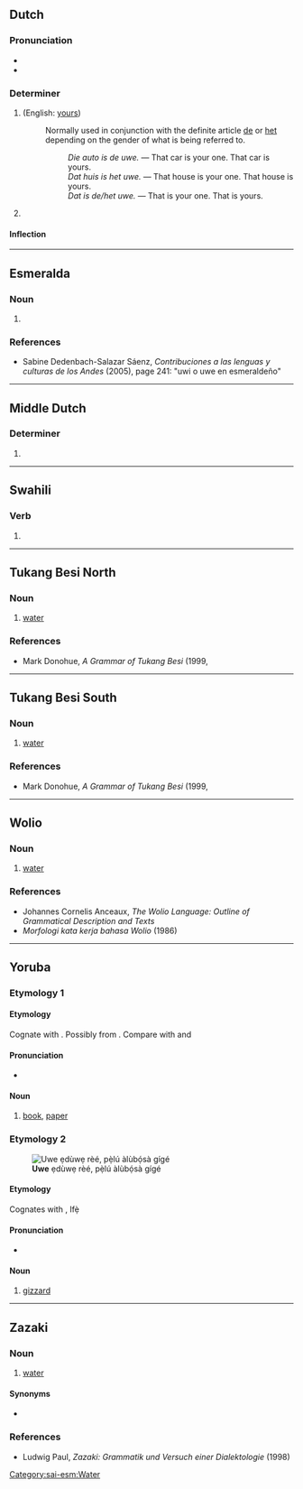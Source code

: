 {{also|Uwe}}
==Dutch==

===Pronunciation===
* {{IPA|nl|/ˈyu̯ə/}}
* {{audio|nl|Nl-uwe.ogg|Audio}}

===Determiner===
{{head|nl|determiner|cat2=possessive determiners}}

# {{form of|nl|non-[[attributive]] form|uw}} (English: [[yours]])
#: Normally used in conjunction with the definite article [[de]] or [[het]] depending on the gender of what is being referred to.
#:: ''Die auto is de uwe.'' &mdash; That car is your one. That car is yours.
#:: ''Dat huis is het uwe.'' &mdash; That house is your one. That house is yours.
#:: ''Dat is de/het uwe.'' &mdash; That is your one. That is yours.
# {{lb|nl|archaic}} {{form of|nl|inflected form|uw}}

====Inflection====
{{nl-decl-personal pronouns}}

----

==Esmeralda==

===Noun===
{{head|sai-esm|noun}}

# {{alt form|sai-esm|uvve}}

===References===
* Sabine Dedenbach-Salazar Sáenz, ''Contribuciones a las lenguas y culturas de los Andes'' (2005), page 241: "uwi o uwe en esmeraldeño"

----

==Middle Dutch==

===Determiner===
{{head|dum|determiner form}}

# {{inflection of|dum|u||f|nom//acc|s|;|nom//acc|p}}

----

==Swahili==

===Verb===
{{head|sw|verb form}}

# {{inflection of|sw|wa|-wa|2s|subjunctive|affirmative|;|m-mi|singular|subjunctive|affirmative|;|u-n|singular|subjunctive|affirmative}}

----

==Tukang Besi North==

===Noun===
{{head|khc|noun}}

# [[water]]

===References===
* Mark Donohue, ''A Grammar of Tukang Besi'' (1999, {{ISBN|3110805545}}

----

==Tukang Besi South==

===Noun===
{{head|bhq|noun}}

# [[water]]

===References===
* Mark Donohue, ''A Grammar of Tukang Besi'' (1999, {{ISBN|3110805545}}

----

==Wolio==

===Noun===
{{head|wlo|noun}}

# [[water]]

===References===
* Johannes Cornelis Anceaux, ''The Wolio Language: Outline of Grammatical Description and Texts''
* ''Morfologi kata kerja bahasa Wolio'' (1986)

{{c|wlo|Matter}}

----

==Yoruba==

===Etymology 1===

====Etymology====
Cognate with {{cog|yo|ìwé}}. Possibly from {{affix|yo|ù-|wé|t1=nominalizing prefix|id1=nominalizing prefix|t2=to bind, to wrap|lit=That which can be bound}}. Compare with {{l|yo|ewé}} and {{l|yo|fi wé}}

====Pronunciation====
*{{yo-IPA|ùwé}}

====Noun====
{{yo-noun|ùwé}}

# {{lb|yo|Èkìtì|Ìjẹ̀bú|Oǹdó|Ìdànrè}} [[book]], [[paper]]
#: {{syn|yo|bébà|tákàdá}}

===Etymology 2===
[[File:Chicken Gizzard.jpg|thumb|'''Uwe''' ẹdùwẹ rèé, pẹ̀lú àlùbọ́sà gígé]]

====Etymology====
Cognates with {{cog|yo|iwe}}, Ifẹ̀ {{cog|yo|ighe}}

====Pronunciation====
*{{yo-IPA|uwe}}

====Noun====
{{yo-noun|uwe}}

# {{lb|yo|Ìjẹ̀bú|Ekiti}} {{lb|yo|zootomy}} [[gizzard]]


----

==Zazaki==

===Noun===
{{head|zza|noun}}

# [[water]]

====Synonyms====
* {{l|zza|aw}} {{qualifier|Dimli}}

===References===
* Ludwig Paul, ''Zazaki: Grammatik und Versuch einer Dialektologie'' (1998)

[[Category:sai-esm:Water]]
